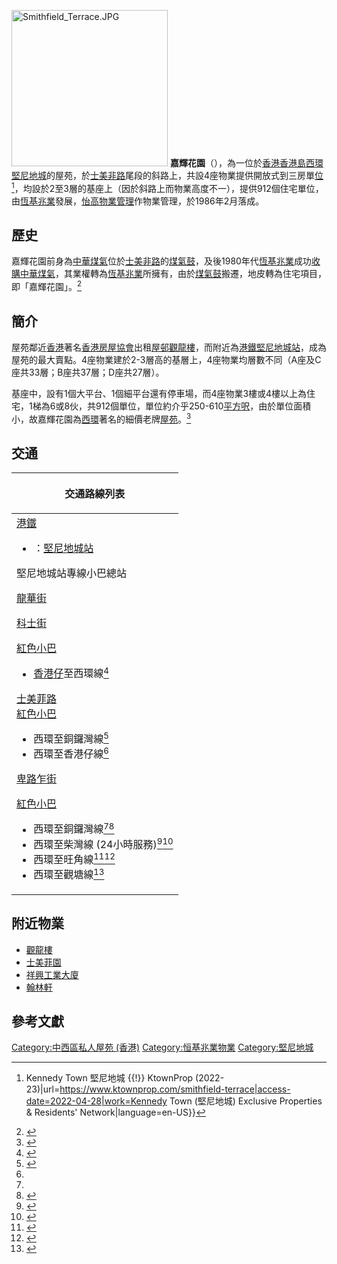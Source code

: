 {{Infobox_housinghk 
| name = 嘉輝花園<br/>Smithfield Terrace
| logo= 
| photo = Smithfield Terrace (full view).jpg
| phototitle = 
| address= [[香港|香港]][[香港島|香港島]][[西環|西環]]<br/>[[堅尼地城|堅尼地城]][[士美非路|士美非路]]71號
| lot= 內地段第8450號餘段
| developer= [[恆基兆業|恆基兆業]]
| manager= [[怡高物業管理|怡高物業管理]]
| use = 住宅
| blocknumber = 4
| floor_area = 
| floornumber = A座及C座：33層<br/>B座：36層<br/>D座：27層<br/>(基座：3層)
| yearofcompletion = 1986年2月
| former = [[士美非路|士美非路]][[煤氣鼓|煤氣鼓]]
| facilities = 平台、停車場
| website = 
}}
[[File:Smithfield_Terrace.JPG|250px]]
'''嘉輝花園'''（{{lang-en|Smithfield Terrace}}），為一位於[[香港|香港]][[香港島|香港島]][[西環|西環]][[堅尼地城|堅尼地城]]的屋苑，於[[士美非路|士美非路]]尾段的斜路上，共設4座物業提供開放式到三房單[[数位_(数学)|位]]<ref>{{Cite web|title=Smithfield Terrace 嘉輝花園 {{!}} Kennedy Town 堅尼地城 {{!}} KtownProp (2022-23)|url=https://www.ktownprop.com/smithfield-terrace|access-date=2022-04-28|work=Kennedy Town (堅尼地城) Exclusive Properties & Residents' Network|language=en-US}}</ref>，均設於2至3層的基座上（因於斜路上而物業高度不一），提供912個住宅單位，由[[恆基兆業|恆基兆業]]發展，[[怡高物業管理|怡高物業管理]]作物業管理，於1986年2月落成。

==歷史==
嘉輝花園前身為[[中華煤氣|中華煤氣]]位於[[士美非路|士美非路]]的[[煤氣鼓|煤氣鼓]]，及後1980年代[[恆基兆業|恆基兆業]]成功[[收購|收購]][[中華煤氣|中華煤氣]]，其業權轉為[[恆基兆業|恆基兆業]]所擁有，由於[[煤氣鼓|煤氣鼓]]搬遷，地皮轉為住宅項目，即「嘉輝花園」。<ref>{{Cite web |url=http://forum.timway.com/f/thread-184454-3-1.html |title=士美菲路是西環的核心 |accessdate=2010-09-03 |archive-date=2008-08-13 |archive-url=https://web.archive.org/web/20080813230555/http://forum.timway.com/f/thread-184454-3-1.html |dead-url=yes }}</ref>

==簡介==
屋苑鄰近[[香港|香港]]著名[[香港房屋協會|香港房屋協會]]出租[[屋邨|屋邨]][[觀龍樓|觀龍樓]]，而附近為[[港鐵|港鐵]][[堅尼地城站|堅尼地城站]]，成為屋苑的最大賣點。4座物業建於2-3層高的基層上，4座物業均層數不同（A座及C座共33層；B座共37層；D座共27層）。

基座中，設有1個大平台、1個細平台還有停車場，而4座物業3樓或4樓以上為住宅，1梯為6或8伙，共912個單位，單位約介乎250-610[[平方呎|平方呎]]，由於單位面積小，故嘉輝花園為[[西環|西環]]著名的細價老牌[[屋苑|屋苑]]。<ref>{{Cite web |url=http://hk.realestate.yahoo.com/080808/299/2z4bl.html |title=150萬元以下筍盤增多 屋苑細價樓淡市下先反彈 |accessdate=2010-09-17 |archive-date=2009-11-08 |archive-url=https://web.archive.org/web/20091108234024/http://hk.realestate.yahoo.com/080808/299/2z4bl.html |dead-url=no }}</ref>

==交通==
{| class="mw-collapsible mw-collapsed wikitable" style="background:white; margin: 0 auto; width: auto;"  
! 交通路線列表
|-
|
;[[港鐵|港鐵]]
*{{港鐵路線標誌|ISL}}：[[堅尼地城站|堅尼地城站]]
;堅尼地城站專線小巴總站
{{港島專線小巴簡單列表|12|13|23|23M|54M|54S|58|58A|58M|59}}
{{港島居民巴士簡單列表|HR42}}
;[[龍華街|龍華街]]
{{港島專線小巴簡單列表|12}}
;[[科士街|科士街]]
{{港島巴士簡單列表|43M}}
;[[紅色小巴|紅色小巴]]
*[[香港仔|香港仔]]至西環線<ref name="香港仔漁暉道—石塘咀創業商場">{{Cite web |url=http://www.16seats.net/chi/rmb/r_h43.html |title=香港仔漁暉道—石塘咀創業商場 |access-date=2016-11-27 |archive-url=https://web.archive.org/web/20160922211344/http://www.16seats.net/chi/rmb/r_h43.html |archive-date=2016-09-22 |dead-url=yes }}</ref>
;[[士美菲路|士美菲路]]
;[[紅色小巴|紅色小巴]]
*西環至銅鑼灣線<ref name="西環士美菲路＞灣仔及銅鑼灣">{{Cite web |url=http://www.16seats.net/chi/rmb/r_h03.html |title=西環士美菲路＞灣仔及銅鑼灣 |accessdate=2016-11-27 |archive-date=2016-10-28 |archive-url=https://web.archive.org/web/20161028220430/http://www.16seats.net/chi/rmb/r_h03.html |dead-url=yes }}</ref>
*西環至香港仔線<ref name="香港仔漁暉道—石塘咀創業商場"/>
;[[卑路乍街|卑路乍街]]
{{港島巴士簡單列表|1|5B|5X|10|18|18P|18X|43M|47P|88X|N8X}}{{大嶼山巴士簡單列表|A10|NA10}}
{{過海隧道巴士簡單列表|101|101X|104|113|904}}
{{港島專線小巴簡單列表|13|54}}
;[[紅色小巴|紅色小巴]]
*西環至銅鑼灣線<ref name="西環士美菲路＞灣仔及銅鑼灣"/><ref>{{Cite web |url=http://www.16seats.net/chi/rmb/r_h05.html |title=西環—銅鑼灣 |accessdate=2016-11-27 |archive-date=2020-12-10 |archive-url=https://web.archive.org/web/20201210113354/http://www.16seats.net/chi/rmb/r_h05.html |dead-url=yes }}</ref>
*西環至柴灣線 (24小時服務)<ref>{{Cite web |url=http://www.16seats.net/chi/rmb/r_h12.html |title=西環—筲箕灣／柴灣 |accessdate=2016-11-27 |archive-date=2016-10-23 |archive-url=https://web.archive.org/web/20161023212836/http://www.16seats.net/chi/rmb/r_h12.html |dead-url=no }}</ref><ref>{{Cite web |url=http://www.16seats.net/chi/rmb/r_h08.html |title=西環—筲箕灣／柴灣 |accessdate=2016-11-27 |archive-date=2016-10-24 |archive-url=https://web.archive.org/web/20161024094344/http://www.16seats.net/chi/rmb/r_h08.html |dead-url=no }}</ref>
*西環至旺角線<ref>{{Cite web |url=http://www.16seats.net/chi/rmb/r_kh04.html |title=西環北街—旺角弼街 |access-date=2016-11-27 |archive-url=https://web.archive.org/web/20161019213011/http://www.16seats.net/chi/rmb/r_kh04.html |archive-date=2016-10-19 |dead-url=yes }}</ref><ref>{{Cite web |url=http://www.16seats.net/chi/rmb/r_kh21.html |title=旺角銀行中心　—　西環 |accessdate=2016-11-27 |archive-date=2016-10-23 |archive-url=https://web.archive.org/web/20161023210917/http://www.16seats.net/chi/rmb/r_kh21.html |dead-url=no }}</ref>
*西環至觀塘線<ref>{{Cite web |url=http://www.16seats.net/chi/rmb/r_kh18.html |title=觀塘宜安街＞西環卑路乍街, 西環修打蘭街＞觀塘宜安街 |accessdate=2016-11-27 |archive-date=2016-10-22 |archive-url=https://web.archive.org/web/20161022044838/http://www.16seats.net/chi/rmb/r_kh18.html |dead-url=no }}</ref>
|}

== 附近物業 ==
* [[觀龍樓|觀龍樓]]
* [[士美菲園|士美菲園]]
* [[祥興工業大廈|祥興工業大廈]]
* [[翰林軒|翰林軒]]

== 參考文獻 ==
<references/>

{{恆基兆業地產}}

[[Category:中西區私人屋苑_(香港)|Category:中西區私人屋苑 (香港)]]
[[Category:恒基兆業物業|Category:恒基兆業物業]]
[[Category:堅尼地城|Category:堅尼地城]]